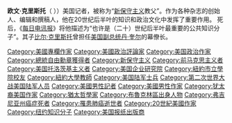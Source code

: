 '''欧文·克里斯托'''（{{lang-en|Irving Kristol}}  {{bd|1920年|1月22日|2009年|9月18日}}））美国记者，被称为“[[新保守主义|新保守主义]]教父”。作为各种杂志的创始人、编辑和撰稿人，他在20世纪后半叶的知识和政治文化中发挥了重要作用。 死后，《[[每日电讯报|每日电讯报]]》将他描述为“也许是（二十）世纪后半叶最重要的公共知识分子”。其子[[比尔·克里斯托|比尔·克里斯托]]曾担任[[美国副总统|美国副总统]][[丹·奎尔|丹·奎尔]]的幕僚长。

[[Category:美國專欄作家|Category:美國專欄作家]]
[[Category:美國政治評論家|Category:美國政治評論家]]
[[Category:美国政治作家|Category:美国政治作家]]
[[Category:總統自由勳章獲得者|Category:總統自由勳章獲得者]]
[[Category:新保守主义|Category:新保守主义]]
[[Category:前马克思主义者|Category:前马克思主义者]]
[[Category:美国托洛茨基主义者|Category:美国托洛茨基主义者]]
[[Category:美国企业研究院|Category:美国企业研究院]]
[[Category:紐約市立學院校友|Category:紐約市立學院校友]]
[[Category:紐約大學教師|Category:紐約大學教師]]
[[Category:美国陆军士兵|Category:美国陆军士兵]]
[[Category:第二次世界大战美国陆军人员|Category:第二次世界大战美国陆军人员]]
[[Category:美國男性記者|Category:美國男性記者]]
[[Category:美國男性作家|Category:美國男性作家]]
[[Category:犹太裔美国作家|Category:犹太裔美国作家]]
[[Category:猶太哲學家|Category:猶太哲學家]]
[[Category:布魯克林區出身人物|Category:布魯克林區出身人物]]
[[Category:弗吉尼亚州癌症死者|Category:弗吉尼亚州癌症死者]]
[[Category:罹患肺癌逝世者|Category:罹患肺癌逝世者]]
[[Category:20世紀美國作家|Category:20世紀美國作家]]
[[Category:纽约知识分子|Category:纽约知识分子]]
[[Category:美国报纸出版商|Category:美国报纸出版商]]